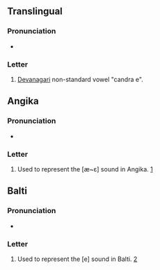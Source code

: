 {{character info}}
==Translingual==

===Pronunciation===
* {{IPA|mul|[æ]}}

===Letter===
{{mul-letter|sc=Deva}}

# [[Devanagari]] non-standard vowel "candra e".

==Angika==

===Pronunciation===
* {{IPA|anp|[æ~ɛ]}}

===Letter===
{{head|anp|letter|tr=æ}}

# Used to represent the [æ~ɛ] sound in Angika. [https://omniglot.com/writing/angika.htm]

==Balti==

===Pronunciation===
* {{IPA|bft|[e]}}

===Letter===
{{head|bft|letter|tr=e}}

# Used to represent the [e] sound in Balti. [https://omniglot.com/writing/balti.htm]